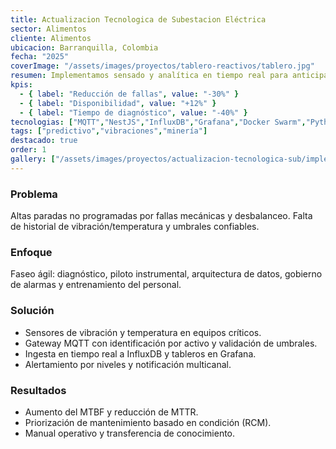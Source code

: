```yaml
---
title: Actualizacion Tecnologica de Subestacion Eléctrica
sector: Alimentos
cliente: Alimentos
ubicacion: Barranquilla, Colombia
fecha: "2025"
coverImage: "/assets/images/proyectos/tablero-reactivos/tablero.jpg"
resumen: Implementamos sensado y analítica en tiempo real para anticipar fallas y reducir paradas no programadas.
kpis:
  - { label: "Reducción de fallas", value: "-30%" }
  - { label: "Disponibilidad", value: "+12%" }
  - { label: "Tiempo de diagnóstico", value: "-40%" }
tecnologias: ["MQTT","NestJS","InfluxDB","Grafana","Docker Swarm","Python ML"]
tags: ["predictivo","vibraciones","minería"]
destacado: true
order: 1
gallery: ["/assets/images/proyectos/actualizacion-tecnologica-sub/implementacion-diseno-marcha-1.jpg","/assets/images/proyectos/actualizacion-tecnologica-sub/implementacion-diseno-marcha-2.jpg","/assets/images/proyectos/actualizacion-tecnologica-sub/implementacion-diseno-marcha-3.jpg"]
---
```


### Problema
Altas paradas no programadas por fallas mecánicas y desbalanceo. Falta de historial de vibración/temperatura y umbrales confiables.

### Enfoque
Faseo ágil: diagnóstico, piloto instrumental, arquitectura de datos, gobierno de alarmas y entrenamiento del personal.

### Solución
- Sensores de vibración y temperatura en equipos críticos.
- Gateway MQTT con identificación por activo y validación de umbrales.
- Ingesta en tiempo real a InfluxDB y tableros en Grafana.
- Alertamiento por niveles y notificación multicanal.

### Resultados
- Aumento del MTBF y reducción de MTTR.
- Priorización de mantenimiento basado en condición (RCM).
- Manual operativo y transferencia de conocimiento.
